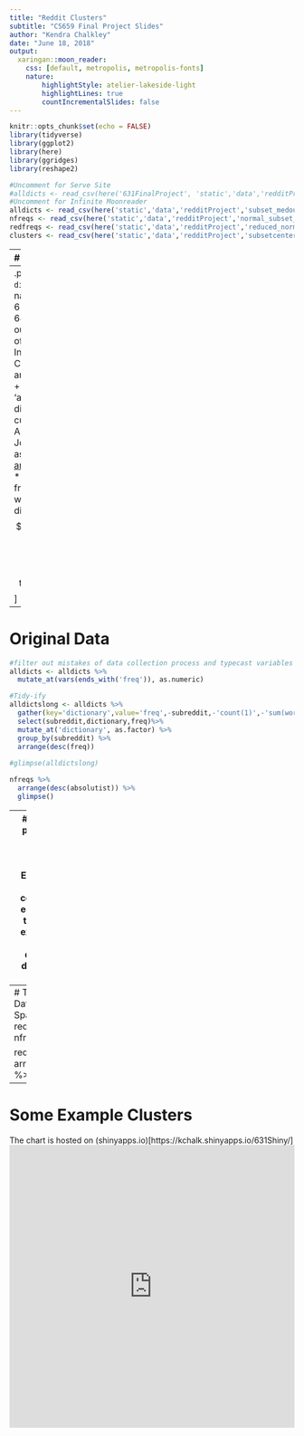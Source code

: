 ```yaml
---
title: "Reddit Clusters"
subtitle: "CS659 Final Project Slides"
author: "Kendra Chalkley"
date: "June 18, 2018" 
output: 
  xaringan::moon_reader:
    css: [default, metropolis, metropolis-fonts]
    nature:
        highlightStyle: atelier-lakeside-light
        highlightLines: true
        countIncrementalSlides: false
---
```


```r
knitr::opts_chunk$set(echo = FALSE)
library(tidyverse)
library(ggplot2)
library(here) 
library(ggridges)
library(reshape2)

#Uncomment for Serve Site
#alldicts <- read_csv(here('631FinalProject', 'static','data','redditProject','subset_medoutput.csv'))  
#Uncomment for Infinite Moonreader
alldicts <- read_csv(here('static','data','redditProject','subset_medoutput.csv'))  
nfreqs <- read_csv(here('static','data','redditProject','normal_subset_freqs.csv'))
redfreqs <- read_csv(here('static','data','redditProject','reduced_normal_subset_freqs'))
clusters <- read_csv(here('static','data','redditProject','subsetcenters.csv'))

```


---  
# Data

.pull-left[
* Source: Reddit
  + a website www.reddit.com
* `subreddit` /r/ 
  + <=20 character, case sensitive forum name
* `posts` 
  + a count of posts in each subreddit
  + only `self` posts were included in this dataset
  + posts < 100 words in length were filtered out of this dataset
* `wordcount`
  + a sum of the total number of words in all posts in that subreddit
]
--
.pull-right[
* `dictionary` 
  + the name of one of 65 dictionaries
  + 64 from an outdated version of Linguistic Inquiry and Word Count texual analysis software 
  + plus an 'absolutist' dictionary curated by by AlMosaiwi and Johnstone(2018) as described in [In an Absolute State](http://journals.sagepub.com/doi/abs/10.1177/2167702617747074)  
* `freq` the frequency of words from each dictionary $$\frac{number\ of\ words\ matching\ dictionary}{number\ of\ total\ words}$$
]

---
# Original Data
```r
#filter out mistakes of data collection process and typecast variables
alldicts <- alldicts %>% 
  mutate_at(vars(ends_with('freq')), as.numeric)

#Tidy-ify 
alldictslong <- alldicts %>% 
  gather(key='dictionary',value='freq',-subreddit,-'count(1)',-'sum(wordcount)') %>% 
  select(subreddit,dictionary,freq)%>%   
  mutate_at('dictionary', as.factor) %>% 
  group_by(subreddit) %>% 
  arrange(desc(freq)) 
 
#glimpse(alldictslong)
```


```r
nfreqs %>% 
  arrange(desc(absolutist)) %>% 
  glimpse()
```

---
# Further 'Pre' processing 
## Principle Component Analysis
* Effective when features are correlated with each other
* In this case, can explain 90% of variation in dataset in 21 dimensions, or 80% in 11 

## K-means Clustering
* A starting point to select a more comprehensible subset of the data to play with 

## Agglomerative Clustering
* Bottom up
* Mimimize all to all distance


---
# Transformed Data in PCA Space
```r
redfreqs['X1'] <- nfreqs['subreddit']

redfreqs %>% 
  arrange(desc(d1)) %>% 
  glimpse()
```

---

# Some Example Clusters
 
The chart is hosted on (shinyapps.io)[https://kchalk.shinyapps.io/631Shiny/] 
<iframe id="example1" src="https://kchalk.shinyapps.io/631Shiny/"
style="border: non; width: 100%; height: 500px"
frameborder="0">
</iframe>
